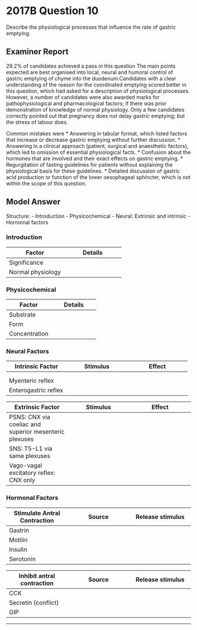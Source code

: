 # 2017B Question 10 

Describe the physiological processes that influence the rate of gastric emptying.


## Examiner Report

29.2% of candidates achieved a pass in this question
The main points expected are best organised into local, neural and humoral control of gastric emptying of chyme into the duodenum.Candidates with a clear understanding of the reason for the coordinated emptying scored better in this question, which had asked for a description of physiological processes. However, a number of candidates were also awarded marks for pathophysiological and pharmacological factors; if there was prior demonstration of knowledge of normal physiology. Only a few candidates correctly pointed out that pregnancy does not delay gastric emptying; but the stress of labour does.


Common mistakes were
* Answering in tabular format, which listed factors that increase or decrease gastric emptying without further discussion.
* Answering in a clinical approach (patient, surgical and anaesthetic factors), which led to omission of essential physiological facts.
* Confusion about the hormones that are involved and their exact effects on gastric emptying.
* Regurgitation of fasting guidelines for patients without explaining the physiological basis for these guidelines.
* Detailed discussion of gastric acid production or function of the lower oesophageal sphincter, which is not within the scope of this question.

## Model Answer

Structure:
- Introduction
- Physicochemical
- Neural: Extrinsic and intrinsic
- Hormonal factors

### Introduction


|Factor|Details|
| -- | -- |
|Significance|<p>- Gastric emptying rate (GER) varies to ensure chyme adequately digested</p><p>- Full stomach → ↑↑ Risk of aspiration under GA</p><p>- GER highly variable → Important to assess for pain, opioid use, sepsis</p>|
|Normal physiology|<p>- Antral waves, 3 per minute</p><p>- GER ∝ antral contraction freq and strength (AC) / pyloric resistance (PR)</p>|

### Physicochemical


|Factor|Details|
| -- | -- |
|Substrate|<p>- Starch meal: ~2-3 hours</p><p>- Proteinaceous meal: ~3-4 hours</p><p>- Fatty meal: 6 hours</p>|
|Form|<p>- Liquid faster than solid</p>|
|Concentration|<p>- ↑ Osmolality → ↓ GER</p>|

### Neural Factors


|Intrinsic Factor|Stimulus|Effect|
| -- | -- | -- |
|<p>Meissner’s plexus</p><p>(Submucosal)</p>|<p>- ?Distension</p><p>- ?CHO, protein, fat</p>|<p>- Controls local absorption, secretion, contraction</p>|
|<p>Auerbach’s plexus</p><p>(Between longitudinal and circular muscle layers)</p>|<p>- ?Distension</p>|<p>- Controls local contraction</p>|
|Myenteric reflex|<p>- Distension</p>|<p>- Peristalsis (↑ AC)</p>|
|Enterogastric reflex|<p>- Duodenal distension, irritation, acid, fat, protein, high osmo</p>|<p>- ↓ AC</p>|


|Extrinsic Factor|Stimulus|Effect|
| -- | -- | -- |
|PSNS: CNX via coeliac and superior mesenteric plexuses|<p>- ?Distension</p><p>- ?CHO, protein, fat</p>|<p>- ↑ Local ACh release</p><p>- ↑ AC, ↓ PR</p>|
|SNS: T5-L1 via same plexuses|<p>- Exercise, pain, anxiety/stress,</p><p>- Labour (not pregnancy)</p>|<p>- ↓ Local ACh release</p><p>- ↓ AC, ↑ PR</p>|
|Vago-vagal excitatory reflex: CNX only|<p>- Gastric distension</p>|<p>- Receptive relaxation</p><p>- ↑ AC</p>|

### Hormonal Factors


|Stimulate Antral Contraction|Source|Release stimulus|
| -- | -- | -- |
|Gastrin|<p>- Gastric G cells</p>|<p>- Duodenal protein</p><p>- Gastric distension</p>|
|Motilin|<p>- Duodenal M cells</p>|<p>- Duodenal fat, acid</p>|
|Insulin|<p>- Islet β cells</p>|<p>- Hyperglycaemia</p>|
|Serotonin|<p>- Duodenal wall?</p>||


|Inhibit antral contraction|Source|Release stimulus|
| -- | -- | -- |
|CCK|<p>- Duodenal I cells</p>|<p>- Duodenal fat, protein, acid</p>|
|Secretin (conflict)|<p>- Duodenal S cell</p>|<p>- Duodenal fat, acid</p>|
|GIP|<p>- Duodenal K cells</p>|<p>- Duodenal fat, protein, CHO</p>|


--- 

